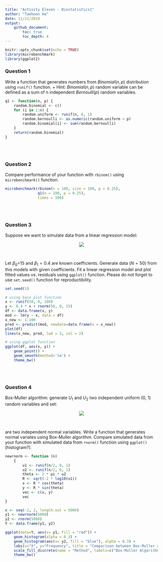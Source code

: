 ```yaml
---
title: "Activity Eleven - Biostatistics1"
author: "Taehoon Ha"
date: 11/21/2018
output: 
    github_document:
        toc: true
        toc_depth: 4
---
```


```r
knitr::opts_chunk$set(echo = TRUE)
library(microbenchmark)
library(ggplot2)
```

### Question 1
Write a function that generates numbers from $Binomial(n, p)$ distribution using `runif()` function. 
+ Hint: $Binomial(n, p)$ random variable can be defined as a sum of n independent $Bernoulli(p)$ random variables.
```r
q1 <- function(n, p) {
    random.binomial <- c()
    for (i in 1:n) {
        random.uniform <- runif(n, 0, 1)
        random.bernoulli <- as.numeric(random.uniform < p)
        random.binomial[i] <- sum(random.bernoulli)
    }
    return(random.binomial)
}
```

<br><br>

### Question 2
Compare performance of your function with `rbinom()` using `microbenchmark()` function.
```r
microbenchmark(rbinom(n = 100, size = 100, p = 0.25),
               q1(n = 100, p = 0.25),
               times = 100)
```

<br><br>

### Question 3
Suppose we want to simulate data from a linear regression model:

<p align="center">
<img src = 'https://ws1.sinaimg.cn/large/006tNbRwly1fxgcsuhyd6j30jj02faa6.jpg'>
</p>
<br>

Let $\beta_0$=15 and $\beta_1=0.4$ are known coefficients. Generate data ($N=50$) from this models with given coefficients. Fit a linear regression model and plot fitted values vs. residuals using `ggplot()` function. Please do not forget to use `set.seed()` function for reproductibility.
```r
set.seed(1)

# using base plot function
x <- runif(50, 0, 100)
y <- 0.4 * x + rnorm(50, 0, 15)
df <- data.frame(x, y)
mod <- lm(y ~ x, data = df)
x_new <- 1:100
pred <- predict(mod, newdata=data.frame(x = x_new))
plot(df)
lines(x_new, pred, lwd = 3, col = 2)

# using ggplot function
ggplot(df, aes(x, y)) +
    geom_point() +
    geom_smooth(method='lm') +
    theme_bw()
```

<br><br>

### Question 4
Box-Muller algorithm: generate $U_1$ and $U_2$ two independent uniform (0, 1) random variables and set:

<p align="center">
<img src = 'https://ws1.sinaimg.cn/large/006tNbRwly1fxgqt6hpblj309i042t8q.jpg'>
</p>
<br>

are two independent normal variables. Write a function that generates normal variates using Box-Muller
algorithm. Compare simulated data from your function with simulated data from `rnorm()` function
using `ggplot()` (histogram?).

```r
newrnorm <- function (n) 
    {
        u1 <- runif(n/2, 0, 1)
        u2 <- runif(n/2, 0, 1)
        theta <- 2 * pi * u2
        R <- sqrt(-2 * log10(u1))
        x <- R * cos(theta)
        y <- R * sin(theta)
        vec <- c(x, y)
        vec
}

x <- seq(-2, 2, length.out = 5000)
y1 <- newrnorm(5000) 
y2 <- rnorm(5000)
Y <- data.frame(y1, y2)

ggplot(data=Y, aes(x= y1, fill = "red")) + 
    geom_histogram(alpha = 0.3) + 
    geom_histogram(aes(x= y2, fill = "blue"), alpha = 0.3) +
    labs(x="X", y="Frequency", title = "Comparison between Box-Muller algorithm and Normal distribution ") +
    scale_fill_discrete(name = "Method", labels=c("Box-Muller Algorithm","Normal Distribution")) +
    theme_bw()
```

